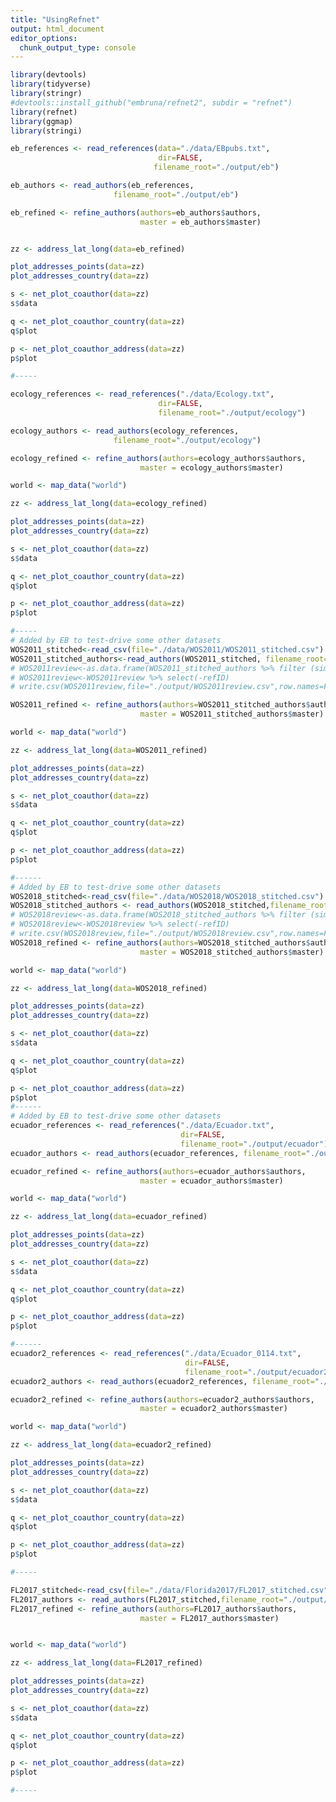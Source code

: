 ```yaml
---
title: "UsingRefnet"
output: html_document
editor_options: 
  chunk_output_type: console
---
```


```r
library(devtools)
library(tidyverse)
library(stringr)
#devtools::install_github("embruna/refnet2", subdir = "refnet")  
library(refnet)
library(ggmap)
library(stringi)
```

```r
eb_references <- read_references(data="./data/EBpubs.txt", 
                                 dir=FALSE, 
                                filename_root="./output/eb")

eb_authors <- read_authors(eb_references, 
                       filename_root="./output/eb")

eb_refined <- refine_authors(authors=eb_authors$authors,
                             master = eb_authors$master)


zz <- address_lat_long(data=eb_refined)

plot_addresses_points(data=zz)
plot_addresses_country(data=zz)

s <- net_plot_coauthor(data=zz)
s$data

q <- net_plot_coauthor_country(data=zz)
q$plot

p <- net_plot_coauthor_address(data=zz)
p$plot

#-----

ecology_references <- read_references("./data/Ecology.txt", 
                                 dir=FALSE, 
                                 filename_root="./output/ecology")

ecology_authors <- read_authors(ecology_references, 
                       filename_root="./output/ecology")

ecology_refined <- refine_authors(authors=ecology_authors$authors,
                             master = ecology_authors$master)

world <- map_data("world")

zz <- address_lat_long(data=ecology_refined)

plot_addresses_points(data=zz)
plot_addresses_country(data=zz)

s <- net_plot_coauthor(data=zz)
s$data

q <- net_plot_coauthor_country(data=zz)
q$plot

p <- net_plot_coauthor_address(data=zz)
p$plot

#-----
# Added by EB to test-drive some other datasets
WOS2011_stitched<-read_csv(file="./data/WOS2011/WOS2011_stitched.csv")
WOS2011_stitched_authors<-read_authors(WOS2011_stitched, filename_root="./output/WOS2011_stitched")
# WOS2011review<-as.data.frame(WOS2011_stitched_authors %>% filter (similarity<1))
# WOS2011review<-WOS2011review %>% select(-refID)
# write.csv(WOS2011review,file="./output/WOS2011review.csv",row.names=FALSE)

WOS2011_refined <- refine_authors(authors=WOS2011_stitched_authors$authors,
                             master = WOS2011_stitched_authors$master)

world <- map_data("world")

zz <- address_lat_long(data=WOS2011_refined)

plot_addresses_points(data=zz)
plot_addresses_country(data=zz)

s <- net_plot_coauthor(data=zz)
s$data

q <- net_plot_coauthor_country(data=zz)
q$plot

p <- net_plot_coauthor_address(data=zz)
p$plot

#------
# Added by EB to test-drive some other datasets
WOS2018_stitched<-read_csv(file="./data/WOS2018/WOS2018_stitched.csv")
WOS2018_stitched_authors <- read_authors(WOS2018_stitched,filename_root="./output/WOS2018_stitched")
# WOS2018review<-as.data.frame(WOS2018_stitched_authors %>% filter (similarity<1))
# WOS2018review<-WOS2018review %>% select(-refID)
# write.csv(WOS2018review,file="./output/WOS2018review.csv",row.names=FALSE)
WOS2018_refined <- refine_authors(authors=WOS2018_stitched_authors$authors,
                             master = WOS2018_stitched_authors$master)

world <- map_data("world")

zz <- address_lat_long(data=WOS2018_refined)

plot_addresses_points(data=zz)
plot_addresses_country(data=zz)

s <- net_plot_coauthor(data=zz)
s$data

q <- net_plot_coauthor_country(data=zz)
q$plot

p <- net_plot_coauthor_address(data=zz)
p$plot
#------
# Added by EB to test-drive some other datasets
ecuador_references <- read_references("./data/Ecuador.txt", 
                                      dir=FALSE, 
                                      filename_root="./output/ecuador")
ecuador_authors <- read_authors(ecuador_references, filename_root="./output/ecuador")

ecuador_refined <- refine_authors(authors=ecuador_authors$authors,
                             master = ecuador_authors$master)

world <- map_data("world")

zz <- address_lat_long(data=ecuador_refined)

plot_addresses_points(data=zz)
plot_addresses_country(data=zz)

s <- net_plot_coauthor(data=zz)
s$data

q <- net_plot_coauthor_country(data=zz)
q$plot

p <- net_plot_coauthor_address(data=zz)
p$plot

#------
ecuador2_references <- read_references("./data/Ecuador_0114.txt", 
                                       dir=FALSE, 
                                       filename_root="./output/ecuador2") 
ecuador2_authors <- read_authors(ecuador2_references, filename_root="./output/ecuador2")

ecuador2_refined <- refine_authors(authors=ecuador2_authors$authors,
                             master = ecuador2_authors$master)

world <- map_data("world")

zz <- address_lat_long(data=ecuador2_refined)

plot_addresses_points(data=zz)
plot_addresses_country(data=zz)

s <- net_plot_coauthor(data=zz)
s$data

q <- net_plot_coauthor_country(data=zz)
q$plot

p <- net_plot_coauthor_address(data=zz)
p$plot

#-----

FL2017_stitched<-read_csv(file="./data/Florida2017/FL2017_stitched.csv")
FL2017_authors <- read_authors(FL2017_stitched,filename_root="./output/FL2017")
FL2017_refined <- refine_authors(authors=FL2017_authors$authors,
                             master = FL2017_authors$master)


world <- map_data("world")

zz <- address_lat_long(data=FL2017_refined)

plot_addresses_points(data=zz)
plot_addresses_country(data=zz)

s <- net_plot_coauthor(data=zz)
s$data

q <- net_plot_coauthor_country(data=zz)
q$plot

p <- net_plot_coauthor_address(data=zz)
p$plot

#-----

```